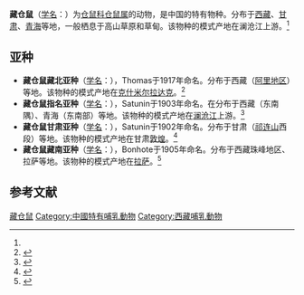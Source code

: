 {{Speciesbox
| name = 藏仓鼠
| status = LC 
| status_system = IUCN3.1
| status_ref = <ref name=iucn>{{IUCN2013.2 |assessor=Smith, A.T. |assessor2=Johnston, C.H. |year=2008 |version=2013.2 |id=5525 |title=Cricetulus kamensis |downloaded=16 November 2015}}</ref>
| image = 
| genus = Cricetulus
| species = kamensis
| authority = (Satunin, 1903)<ref name='id875'>{{cite web| url =http://www.bioinfo.cn/db05/BjdwSpecies.php?action=view&id=875| title =藏仓鼠| work =《中国动物物种编目数据库》| publisher =中国科学院微生物研究所| author =中国科学院动物研究所| accessdate =2009-03-27| deadurl =yes| archiveurl =https://web.archive.org/web/20160305042003/http://www.bioinfo.cn/db05/BjdwSpecies.php?action=view&id=875| archivedate =2016-03-05}}</ref>
}}

'''藏仓鼠'''（[[学名|学名]]：{{lang|la|''Cricetulus kamensis''}}）为[[仓鼠科|仓鼠科]][[仓鼠属|仓鼠属]]的动物，是中国的特有物种。分布于[[西藏|西藏]]、[[甘肃|甘肃]]、[[青海|青海]]等地，一般栖息于高山草原和草甸。该物种的模式产地在澜沧江上游。<ref name='id875'/>

==亚种==
*'''藏仓鼠藏北亚种'''（[[学名|学名]]：{{lang|la|''Cricetulus kamensis alticola''}}），Thomas于1917年命名。分布于西藏（[[阿里地区|阿里地区]]）等地。该物种的模式产地在[[克什米尔|克什米尔]][[拉达克|拉达克]]。<ref name='id876'>{{cite web| url =http://www.bioinfo.cn/db05/BjdwSpecies.php?action=view&id=876| title =藏仓鼠藏北亚种| work =《中国动物物种编目数据库》| publisher =中国科学院微生物研究所| author =中国科学院动物研究所| accessdate =2009-03-27| deadurl =yes| archiveurl =https://web.archive.org/web/20160305070113/http://www.bioinfo.cn/db05/BjdwSpecies.php?action=view&id=876| archivedate =2016-03-05}}</ref>
*'''藏仓鼠指名亚种'''（[[学名|学名]]：{{lang|la|''Cricetulus kamensis kamensis''}}），Satunin于1903年命名。在分布于西藏（东南隅）、青海（东南部）等地。该物种的模式产地在[[澜沧江|澜沧江]]上游。<ref name='id877'>{{cite web| url =http://www.bioinfo.cn/db05/BjdwSpecies.php?action=view&id=877| title =藏仓鼠指名亚种| work =《中国动物物种编目数据库》| publisher =中国科学院微生物研究所| author =中国科学院动物研究所| accessdate =2009-03-27| deadurl =yes| archiveurl =https://web.archive.org/web/20160305001750/http://www.bioinfo.cn/db05/BjdwSpecies.php?action=view&id=877| archivedate =2016-03-05}}</ref>
*'''藏仓鼠甘肃亚种'''（[[学名|学名]]：{{lang|la|''Cricetulus kamensis kozlovi''}}），Satunin于1902年命名。分布于甘肃（[[祁连山|祁连山]]西段）等地。该物种的模式产地在甘肃[[敦煌|敦煌]]。<ref name='id878'>{{cite web| url =http://www.bioinfo.cn/db05/BjdwSpecies.php?action=view&id=878| title =藏仓鼠甘肃亚种| work =《中国动物物种编目数据库》| publisher =中国科学院微生物研究所| author =中国科学院动物研究所| accessdate =2009-03-27| deadurl =yes| archiveurl =https://web.archive.org/web/20160305001723/http://www.bioinfo.cn/db05/BjdwSpecies.php?action=view&id=878| archivedate =2016-03-05}}</ref>
*'''藏仓鼠藏南亚种'''（[[学名|学名]]：{{lang|la|''Cricetulus kamensis lama''}}），Bonhote于1905年命名。分布于西藏珠峰地区、拉萨等地。该物种的模式产地在[[拉萨|拉萨]]。<ref name='id879'>{{cite web| url =http://www.bioinfo.cn/db05/BjdwSpecies.php?action=view&id=879| title =藏仓鼠藏南亚种| work =《中国动物物种编目数据库》| publisher =中国科学院微生物研究所| author =中国科学院动物研究所| accessdate =2009-03-27| deadurl =yes| archiveurl =https://web.archive.org/web/20160305095257/http://www.bioinfo.cn/db05/BjdwSpecies.php?action=view&id=879| archivedate =2016-03-05}}</ref>

== 参考文献 ==
{{reflist}}
{{Taxonbar|from=Q1516007}}

[[Category:仓鼠属|藏仓鼠]]
[[Category:中國特有哺乳動物|Category:中國特有哺乳動物]]
[[Category:西藏哺乳動物|Category:西藏哺乳動物]]